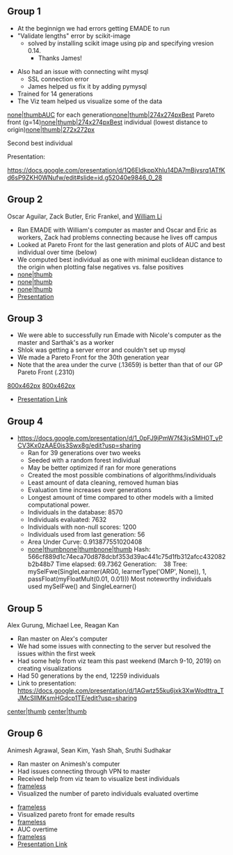 ==Group 1==
* At the beginnign we had errors getting EMADE to run
* "Validate lengths" error by scikit-image
** solved by installing scikit image using pip and specifying vresion 0.14.
*** Thanks James!

* Also had an issue with connecting wiht mysql
** SSL connection error
** James helped us fix it by adding pymysql
* Trained for 14 generations
* The Viz team helped us visualize some of the data
[[files/Screen Shot 2019-03-13 at 1.20.24 AM.png|none|thumb]]AUC for each generation[[files/Screen Shot 2019-03-13 at 1.27.16 AM.png|none|thumb|274x274px]]Best Pareto front (g=14)[[files/Screen Shot 2019-03-13 at 1.22.00 AM.png|none|thumb|274x274px]]Best individual (lowest distance to origin)[[files/Screen Shot 2019-03-13 at 1.22.09 AM.png|none|thumb|272x272px]]

Second best individual

Presentation:

https://docs.google.com/presentation/d/1Q6EldkppXhIu14DA7mBjvsrq1ATfKd6sP9ZKH0WNufw/edit#slide=id.g52040e9846_0_28

==Group 2==
Oscar Aguilar, Zack Butler, Eric Frankel, and [[Notebook_Yuhang_Li#Mar_11.2C_2019|William Li]]
* Ran EMADE with William's computer as master and Oscar and Eric as workers, Zack had problems connecting because he lives off campus
* Looked at Pareto Front for the last generation and plots of AUC and best individual over time (below)
* We computed best individual as one with minimal euclidean distance to the origin when plotting false negatives vs. false positives
* [[files/Pareto Front for Last Generation.png|none|thumb]]
* [[files/Graph of AUC Over Time.png|none|thumb]]
* [[files/Graph of Minimum Euclidean Distance Over Time.png|none|thumb]]
* [https://docs.google.com/presentation/d/1nsDUYcjShJMIMMnyGR9dozrdc2yt6r2tM8egJogN0dY/edit?usp=sharing Presentation]

==Group 3==
*We were able to successfully run Emade with Nicole's computer as the master and Sarthak's as a worker
*Shlok was getting a server error and couldn't set up mysql
*We made a Pareto Front for the 30th generation year
*Note that the area under the curve (.13659) is better than that of our GP Pareto Front (.2310)
[[files/GettingFPsandFNs.png|800x462px]]
[[files/Newfront1.png|800x462px]]

*[https://docs.google.com/presentation/d/1Xm7JvaHt-E_tN_01jDekujEAUbFfTZf3umDt3dEkfdw/edit#slide=id.g525171c0a2_0_68 Presentation Link]

==Group 4==
* https://docs.google.com/presentation/d/1_0pFJ9jPmW7f43jxSMH0T_yPCV3Kx0zAAE0is3Swx8g/edit?usp=sharing
** Ran for 39 generations over two weeks
** Seeded with a random forest individual
** May be better optimized if ran for more generations
** Created the most possible combinations of algorithms/individuals
** Least amount of data cleaning, removed human bias
** Evaluation time increases over generations
** Longest amount of time compared to other models with a limited computational power.
** Individuals in the database: 8570
** Individuals evaluated: 7632
** Individuals with non-null scores: 1200
** Individuals used from last generation: 56
** Area Under Curve: 0.913877551020408
**[[files/Image444.png|none|thumb]][[files/Image (1).png|none|thumb]][[files/Image (2).png|none|thumb]] Hash: 566cf889d1c74eca70d878dcbf353d39ac441c75d1fb312afcc432082b2b48b7  Time elapsed: 69.7362  Generation:    38  Tree: mySelFwe(SingleLearner(ARG0, learnerType('OMP', None)), 1, passFloat(myFloatMult(0.01, 0.01)))  Most noteworthy individuals used mySelFwe() and SingleLearner()

==Group 5==
Alex Gurung, Michael Lee, Reagan Kan
* Ran master on Alex's computer
* We had some issues with connecting to the server but resolved the issues within the first week
* Had some help from viz team this past weekend (March 9-10, 2019) on creating visualizations
* Had 50 generations by the end, 12259 individuals
* Link to presentation: https://docs.google.com/presentation/d/1AGwtz55ku6jxk3XwWodttra_TJMcSllMKsmHGdcp1TE/edit?usp=sharing
[[files/Group 5 2019 Spring - Pareto front emade.png|center|thumb]]
[[files/Spring 2019 Bootcamp Group 5 - Pareto over time.png|center|thumb]]

== Group 6 ==
Animesh Agrawal, Sean Kim, Yash Shah, Sruthi Sudhakar
* Ran master on Animesh's computer
* Had issues connecting through VPN to master
* Received help from viz team to visualize best individuals
* [[files/IndividualsEMADE.png|frameless]]
* Visualized the number of pareto individuals evaluated overtime

* [[files/ParetoInidividuals overtime.png|frameless]]
* Visualized pareto front for emade results
* [[files/Emadeparetogront.png|frameless]]
* AUC overtime
* [[files/EmadeAUC.png|frameless]]
* [https://docs.google.com/presentation/d/1qOIhmgg9fOdSk5NohSP1jzdBPoqsWjGenV8YBT41PGc/edit?usp=sharing Presentation Link]